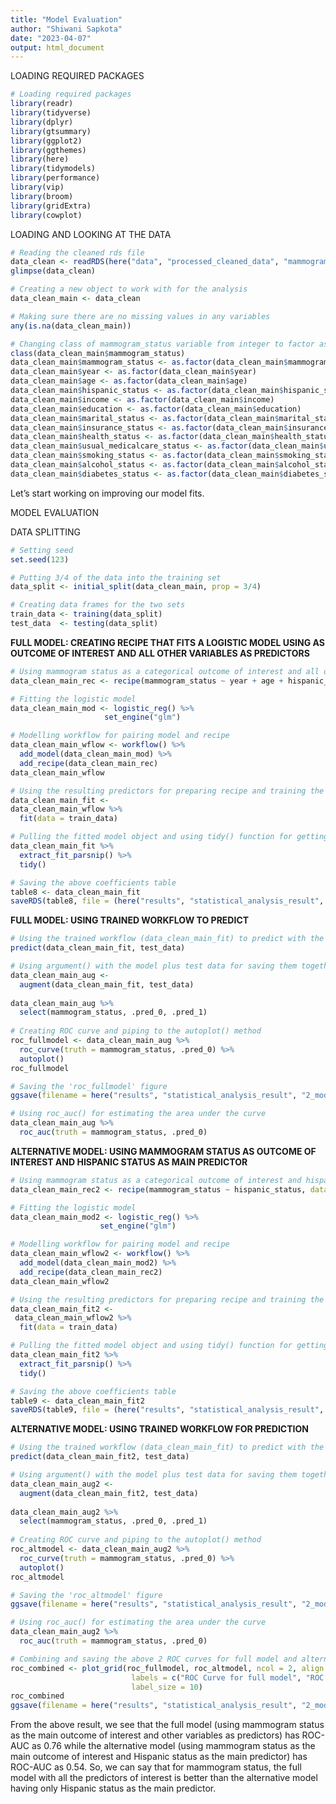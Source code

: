 ```yaml
---
title: "Model Evaluation"
author: "Shiwani Sapkota"
date: "2023-04-07"
output: html_document
---
```


LOADING REQUIRED PACKAGES

```r
# Loading required packages
library(readr)
library(tidyverse)
library(dplyr)
library(gtsummary)
library(ggplot2)
library(ggthemes)
library(here)
library(tidymodels)
library(performance)
library(vip)
library(broom)
library(gridExtra)
library(cowplot)
```

LOADING AND LOOKING AT THE DATA

```r
# Reading the cleaned rds file
data_clean <- readRDS(here("data", "processed_cleaned_data", "mammogram_ses_clean.rds"))
glimpse(data_clean)

# Creating a new object to work with for the analysis
data_clean_main <- data_clean

# Making sure there are no missing values in any variables
any(is.na(data_clean_main))

# Changing class of mammogram_status variable from integer to factor as we can't use mammogram_status (main outcome) as an integer while preparing recipe and training the model
class(data_clean_main$mammogram_status)
data_clean_main$mammogram_status <- as.factor(data_clean_main$mammogram_status)
data_clean_main$year <- as.factor(data_clean_main$year)
data_clean_main$age <- as.factor(data_clean_main$age)
data_clean_main$hispanic_status <- as.factor(data_clean_main$hispanic_status)
data_clean_main$income <- as.factor(data_clean_main$income)
data_clean_main$education <- as.factor(data_clean_main$education)
data_clean_main$marital_status <- as.factor(data_clean_main$marital_status)
data_clean_main$insurance_status <- as.factor(data_clean_main$insurance_status)
data_clean_main$health_status <- as.factor(data_clean_main$health_status)
data_clean_main$usual_medicalcare_status <- as.factor(data_clean_main$usual_medicalcare_status)
data_clean_main$smoking_status <- as.factor(data_clean_main$smoking_status)
data_clean_main$alcohol_status <- as.factor(data_clean_main$alcohol_status)
data_clean_main$diabetes_status <- as.factor(data_clean_main$diabetes_status)
```

Let's start working on improving our model fits. 

MODEL EVALUATION

DATA SPLITTING

```r
# Setting seed
set.seed(123)

# Putting 3/4 of the data into the training set
data_split <- initial_split(data_clean_main, prop = 3/4)

# Creating data frames for the two sets
train_data <- training(data_split)
test_data  <- testing(data_split)
```

**FULL MODEL: CREATING RECIPE THAT FITS A LOGISTIC MODEL USING  AS OUTCOME OF INTEREST AND ALL OTHER VARIABLES AS PREDICTORS**

```r
# Using mammogram status as a categorical outcome of interest and all other variables of interest as predictors
data_clean_main_rec <- recipe(mammogram_status ~ year + age + hispanic_status + income + education + marital_status + region_residence + insurance_status + health_status + usual_medicalcare_status + smoking_status + alcohol_status + diabetes_status, data = train_data)

# Fitting the logistic model
data_clean_main_mod <- logistic_reg() %>% 
                     set_engine("glm")

# Modelling workflow for pairing model and recipe 
data_clean_main_wflow <- workflow() %>% 
  add_model(data_clean_main_mod) %>% 
  add_recipe(data_clean_main_rec)
data_clean_main_wflow

# Using the resulting predictors for preparing recipe and training the model
data_clean_main_fit <- 
data_clean_main_wflow %>% 
  fit(data = train_data)

# Pulling the fitted model object and using tidy() function for getting a tidy tibble of model coefficients
data_clean_main_fit %>% 
  extract_fit_parsnip() %>% 
  tidy()

# Saving the above coefficients table
table8 <- data_clean_main_fit
saveRDS(table8, file = (here("results", "statistical_analysis_result", "2_model_evaluation_result", "logistic_full_model.rds")))
```

**FULL MODEL: USING TRAINED WORKFLOW TO PREDICT**

```r
# Using the trained workflow (data_clean_main_fit) to predict with the unseen test data
predict(data_clean_main_fit, test_data)

# Using argument() with the model plus test data for saving them together
data_clean_main_aug <- 
  augment(data_clean_main_fit, test_data)
  
data_clean_main_aug %>%
  select(mammogram_status, .pred_0, .pred_1)
  
# Creating ROC curve and piping to the autoplot() method
roc_fullmodel <- data_clean_main_aug %>% 
  roc_curve(truth = mammogram_status, .pred_0) %>% 
  autoplot()
roc_fullmodel

# Saving the 'roc_fullmodel' figure
ggsave(filename = here("results", "statistical_analysis_result", "2_model_evaluation_result", "figure2_roc_fullmodel.png"), plot = roc_fullmodel)

# Using roc_auc() for estimating the area under the curve 
data_clean_main_aug %>% 
  roc_auc(truth = mammogram_status, .pred_0)
```

**ALTERNATIVE MODEL: USING MAMMOGRAM STATUS AS OUTCOME OF INTEREST AND HISPANIC STATUS AS MAIN PREDICTOR**

```r
# Using mammogram status as a categorical outcome of interest and hispanic status as main predictor
data_clean_main_rec2 <- recipe(mammogram_status ~ hispanic_status, data = train_data)

# Fitting the logistic model
data_clean_main_mod2 <- logistic_reg() %>% 
                    set_engine("glm")

# Modelling workflow for pairing model and recipe 
data_clean_main_wflow2 <- workflow() %>% 
  add_model(data_clean_main_mod2) %>% 
  add_recipe(data_clean_main_rec2)
data_clean_main_wflow2

# Using the resulting predictors for preparing recipe and training the model
data_clean_main_fit2 <- 
 data_clean_main_wflow2 %>% 
  fit(data = train_data)

# Pulling the fitted model object and using tidy() function for getting a tidy tibble of model coefficients
data_clean_main_fit2 %>% 
  extract_fit_parsnip() %>% 
  tidy()

# Saving the above coefficients table
table9 <- data_clean_main_fit2
saveRDS(table9, file = (here("results", "statistical_analysis_result", "2_model_evaluation_result", "logistic_outcome_mainpredictor.rds")))
```

**ALTERNATIVE MODEL: USING TRAINED WORKFLOW FOR PREDICTION**

```r
# Using the trained workflow (data_clean_main_fit) to predict with the unseen test data
predict(data_clean_main_fit2, test_data)

# Using argument() with the model plus test data for saving them together
data_clean_main_aug2 <- 
  augment(data_clean_main_fit2, test_data)
  
data_clean_main_aug2 %>%
  select(mammogram_status, .pred_0, .pred_1)
  
# Creating ROC curve and piping to the autoplot() method
roc_altmodel <- data_clean_main_aug2 %>% 
  roc_curve(truth = mammogram_status, .pred_0) %>% 
  autoplot()
roc_altmodel

# Saving the 'roc_altmodel' figure
ggsave(filename = here("results", "statistical_analysis_result", "2_model_evaluation_result", "figure3_roc_altmodel.png"), plot = roc_altmodel)

# Using roc_auc() for estimating the area under the curve 
data_clean_main_aug2 %>% 
  roc_auc(truth = mammogram_status, .pred_0)

# Combining and saving the above 2 ROC curves for full model and alternative model
roc_combined <- plot_grid(roc_fullmodel, roc_altmodel, ncol = 2, align = "h", axis = "tb",
                           labels = c("ROC Curve for full model", "ROC Curve for alternative model"),
                           label_size = 10)
roc_combined
ggsave(filename = here("results", "statistical_analysis_result", "2_model_evaluation_result", "figure4_roc_combined.png"), plot = roc_combined)
```

From the above result, we see that the full model (using mammogram status as the main outcome of interest and other variables as predictors) has ROC-AUC as 0.76 while the alternative model (using mammogram status as the main outcome of interest and Hispanic status as the main predictor) has ROC-AUC as 0.54. So, we can say that for mammogram status, the full model with all the predictors of interest is better than the alternative model having only Hispanic status as the main predictor.

